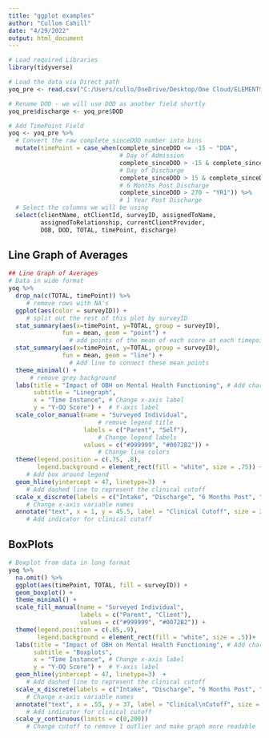 ```yaml
---
title: "ggplot examples"
author: "Cullom Cahill"
date: "4/29/2022"
output: html_document
---
```


```r
# Load required Libraries
library(tidyverse)

# Load the data via Direct path
yoq_pre <- read.csv("C:/Users/cullo/OneDrive/Desktop/One Cloud/ELEMENTS/YOQ/data/YOQ paired down Master.csv")

# Rename DOD - we will use DOD as another field shortly
yoq_pre$discharge <- yoq_pre$DOD

# Add TimePoint Field
yoq <- yoq_pre %>%
  # Convert the raw complete_sinceDOD number into bins
  mutate(timePoint = case_when(complete_sinceDOD <= -15 ~ "DOA", 
                               # Day of Admission
                               complete_sinceDOD > -15 & complete_sinceDOD <= 40 ~ "DOD", 
                               # Day of Discharge
                               complete_sinceDOD > 15 & complete_sinceDOD <= 270 ~ "MO6",
                               # 6 Months Post Discharge
                               complete_sinceDOD > 270 ~ "YR1")) %>% 
                               # 1 Year Post Discharge
  # Select the columns we will be using
  select(clientName, otClientId, surveyID, assignedToName, 
         assignedToRelationship, currentClientProvider, 
         DOB, DOD, TOTAL, timePoint, discharge)

```

## Line Graph of Averages
```r
## Line Graph of Averages 
# Data in wide format
yoq %>% 
  drop_na(c(TOTAL, timePoint)) %>% 
     # remove rows with NA's
  ggplot(aes(color = surveyID)) + 
     # split out the rest of this plot by surveyID
  stat_summary(aes(x=timePoint, y=TOTAL, group = surveyID), 
               fun = mean, geom = "point") + 
                 # add points of the mean of each score at each timepoint
  stat_summary(aes(x=timePoint, y=TOTAL, group = surveyID), 
               fun = mean, geom = "line") + 
                 # Add line to connect these mean points
  theme_minimal() + 
      # remove grey background
  labs(title = "Impact of OBH on Mental Health Functioning", # Add chart title
       subtitle = "Linegraph",
       x = "Time Instance", # Change x-axis label
       y = "Y-OQ Score") +  # Y-axis label
  scale_color_manual(name = "Surveyed Individual",  
                         # remove legend title
                     labels = c("Parent", "Self"), 
                         # Change legend labels
                     values = c("#999999", "#0072B2")) + 
                         # Change line colors
  theme(legend.position = c(.75, .8),
        legend.background = element_rect(fill = "white", size = .75)) +
     # Add box around legend
  geom_hline(yintercept = 47, linetype=3)  + 
     # Add dashed line to represent the clinical cutoff
  scale_x_discrete(labels = c("Intake", "Discharge", "6 Months Post", "1 Year Post")) + 
     # Change x-axis variable names
  annotate("text", x = 1, y = 45.5, label = "Clinical Cutoff", size = 2.5) 
     # Add indicator for clinical cutoff


```


## BoxPlots

```r
# Boxplot from data in long format
yoq %>% 
  na.omit() %>% 
  ggplot(aes(timePoint, TOTAL, fill = surveyID)) + 
  geom_boxplot() +
  theme_minimal() +
  scale_fill_manual(name = "Surveyed Individual",
                    labels = c("Parent", "Client"),
                    values = c("#999999", "#0072B2")) +
  theme(legend.position = c(.85,.9),
        legend.background = element_rect(fill = "white", size = .5))+ 
  labs(title = "Impact of OBH on Mental Health Functioning", # Add chart title
       subtitle = "Boxplots",
       x = "Time Instance", # Change x-axis label
       y = "Y-OQ Score") +  # Y-axis label
  geom_hline(yintercept = 47, linetype=3)  + 
     # Add dashed line to represent the clinical cutoff
  scale_x_discrete(labels = c("Intake", "Discharge", "6 Months Post", "1 Year Post")) + 
     # Change x-axis variable names
  annotate("text", x = .55, y = 37, label = "Clinical\nCutoff", size = 2.5) +
     # Add indicator for clinical cutoff
  scale_y_continuous(limits = c(0,200))
     # Change cutoff to remove 1 outlier and make graph more readable


```

